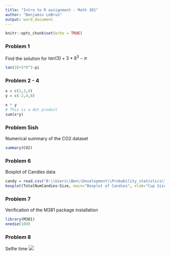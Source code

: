 ```yaml
---
title: "Intro to R assignment - Math 381"
author: "Benjamin LeBrun"
output: word_document
---
```


```r
knitr::opts_chunk$set(echo = TRUE)
```
### Problem 1
Find the solution for $tan(3) + 3 * 8^3 - \pi$

```r
tan(3)+3*8^3-pi
```
### Problem 2 - 4
```r
x = c(1,3,4)
y = c(-2,4,8)

x * y
# This is a dot product
sum(x*y)
```
### Problem 5ish
Numerical summary of the CO2 dataset
```r
summary(CO2)
```

### Problem 6
Boxplot of Candies data
```r
candy = read.csv("B:\\Users\\Ben\\Development\\Probability_statistics\\0-verification_assignment\\candy.csv")
boxplot(TotalNumCandies~Size, main="Boxplot of Candies", xlab="Cup Size", ylab="Candies", data=candy)
```

### Problem 7
Verification of the M381 package installation

```r
library(M381)
onedie(100)
```

### Problem 8
Selfie time
![](C:\Users\Ben L\Pictures\cool_dude_selfie.jpg)